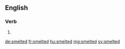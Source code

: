 ==English==

===Verb===
{{head|en}}

# {{en-past of|smelt}}

[[de:smelted]]
[[fr:smelted]]
[[hu:smelted]]
[[mg:smelted]]
[[sv:smelted]]